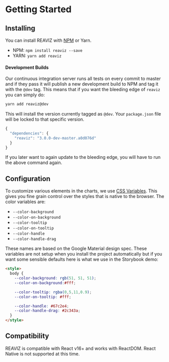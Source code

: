 
<Meta title="Docs|Getting Started/Quick Start" />

# Getting Started

## Installing

You can install REAVIZ with [NPM](https://www.npmjs.com/package/reaviz) or Yarn.

- NPM: `npm install reaviz --save`
- YARN: `yarn add reaviz`

#### Development Builds
Our continuous integration server runs all tests on every commit to master and
if they pass it will publish a new development build to NPM and tag it with the `@dev` tag.
This means that if you want the bleeding edge of `reaviz` you can simply do:

```bash
yarn add reaviz@dev
```

This will install the version currently tagged as `@dev`. Your `package.json` file will be
locked to that specific version.

```js
{
  "dependencies": {
    "reaviz": "3.0.0-dev-master.a0d076d"
  }
}
```

If you later want to again update to the bleeding edge, you will have to run the above command again.

## Configuration

To customize various elements in the charts,
we use [CSS Variables](https://developer.mozilla.org/en-US/docs/Web/CSS/Using_CSS_variables).
This gives you fine grain control over the styles
that is native to the browser. The color variables are:

- `--color-background`
- `--color-on-background`
- `--color-tooltip`
- `--color-on-tooltip`
- `--color-handle`
- `--color-handle-drag`

These names are based on the Google Material design spec. These variables
are not setup when you install the project automatically but if you want
some sensible defaults here is what we use in the Storybook demo:

```html
<style>
  body {
    --color-background: rgb(51, 51, 51);
    --color-on-background:#fff;

    --color-tooltip: rgba(0,5,11,0.9);
    --color-on-tooltip: #fff;

    --color-handle: #67c2e4;
    --color-handle-drag: #2c343a;
  }
</style>
```

## Compatibility

REAVIZ is compatible with React v16+ and works with ReactDOM. React Native is not supported at this time.
